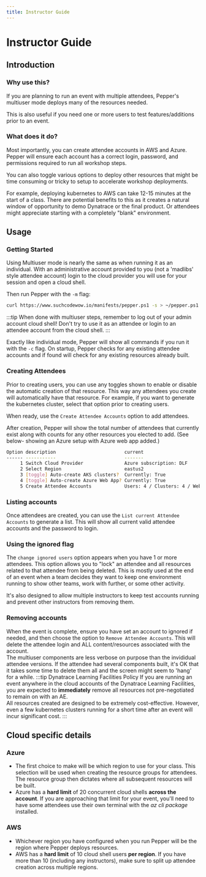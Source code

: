 ```yaml
---
title: Instructor Guide
---
```


# Instructor Guide

## Introduction

### Why use this?

If you are planning to run an event with multiple attendees, Pepper's multiuser mode deploys many of the resources needed.

This is also useful if you need one or more users to test features/additions prior to an event.

### What does it do?

Most importantly, you can create attendee accounts in AWS and Azure. Pepper will ensure each account has a correct login, password, and permissions required to run all workshop steps.

You can also toggle various options to deploy other resources that might be time consuming or tricky to setup to accelerate workshop deployments.

For example, deploying kubernetes to AWS can take 12-15 minutes at the start of a class. There are potential benefits to this as it creates a natural window of opportunity to demo Dynatrace or the final product. Or attendees might appreciate starting with a completely "blank" environment.

## Usage

### Getting Started

Using Multiuser mode is nearly the same as when running it as an individual. With an administrative account provided to you (not a 'madlibs' style attendee account) login to the cloud provider you will use for your session and open a cloud shell.

Then run Pepper with the `-m` flag:

```bash
curl https://www.suchcodewow.io/manifests/pepper.ps1 -s > ~/pepper.ps1 && pwsh ~/pepper.ps1 -c -m
```

:::tip
When done with multiuser steps, remember to log out of your admin account cloud shell! Don't try to use it as an attendee or login to an attendee account from the cloud shell.
:::

Exactly like individual mode, Pepper will show all commands if you run it with the `-c` flag. On startup, Pepper checks for any existing attendee accounts and if found will check for any existing resources already built.

### Creating Attendees

Prior to creating users, you can use any toggles shown to enable or disable the automatic creation of that resource. This way any attendees you create will automatically have that resource. For example, if you want to generate the kubernetes cluster, select that option prior to creating users.

When ready, use the `Create Attendee Accounts` option to add attendees.

After creation, Pepper will show the total number of attendees that currently exist along with counts for any other resources you elected to add. (See below- showing an Azure setup with Azure web app added.)

```bash
Option description                         current
------ -----------                         -------
     1 Switch Cloud Provider               Azure subscription: DLF
     2 Select Region                       eastus2
     3 [toggle] Auto-create AKS clusters?  Currently: True
     4 [toggle] Auto-create Azure Web App? Currently: True
     5 Create Attendee Accounts            Users: 4 / Clusters: 4 / Webapps: 4
```

### Listing accounts

Once attendees are created, you can use the `List current Attendee Accounts` to generate a list. This will show all current valid attendee accounts and the password to login.

### Using the ignored flag

The `change ignored users` option appears when you have 1 or more attendees. This option allows you to "lock" an attendee and all resources related to that attendee from being deleted. This is mostly used at the end of an event when a team decides they want to keep one environment running to show other teams, work with further, or some other activity.

It's also designed to allow multiple instructors to keep test accounts running and prevent other instructors from removing them.

### Removing accounts

When the event is complete, ensure you have set an account to ignored if needed, and then choose the option to `Remove Attendee Accounts`. This will delete the attendee login and ALL content/resources associated with the account.  
The multiuser components are less verbose on purpose than the invididual attendee versions. If the attendee had several components built, it's OK that it takes some time to delete them all and the screen might seem to 'hang' for a while.
:::tip Dynatrace Learning Facilities Policy
If you are running an event anywhere in the cloud accounts of the Dynatrace Learning Facilities, you are expected to **immediately** remove all resources not pre-negotiated to remain on with an AE.  
All resources created are designed to be extremely cost-effective. However, even a few kubernetes clusters running for a short time after an event will incur significant cost.
:::

## Cloud specific details

### Azure

- The first choice to make will be which region to use for your class. This selection will be used when creating the resource groups for attendees. The resource group then dictates where all subsequent resources will be built.
- Azure has a **hard limit** of 20 concurrent cloud shells **across the account**. If you are approaching that limit for your event, you'll need to have some attendees use their own terminal with the _az cli package_ installed.

### AWS

- Whichever region you have configured when you run Pepper will be the region where Pepper deploys resources.
- AWS has a **hard limit** of 10 cloud shell users **per region**. If you have more than 10 (including any instructors), make sure to split up attendee creation across multiple regions.
